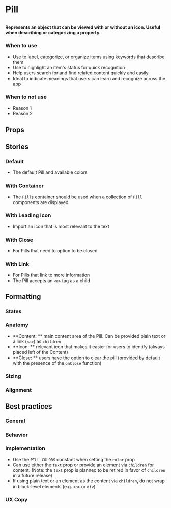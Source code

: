 
# Pill

##

<h4>
  Represents an object that can be viewed with or without an icon. Useful when describing or categorizing a property.
</h4>

<Canvas>
  <Story id="components-pill--default" />
</Canvas>

### When to use
- Use to label, categorize, or organize items using keywords that describe them
- Use to highlight an item's status for quick recognition
- Help users search for and find related content quickly and easily
- Ideal to indicate meanings that users can learn and recognize across the app

### When to not use
- Reason 1
- Reason 2

## Props

<ArgsTable of={Pill} />


## Stories

### Default
- The default Pill and available colors

<Canvas>
  <Story id="components-pill--default" />
</Canvas>

### With Container
- The `Pills` container should be used when a collection of `Pill` components are displayed

<Canvas>
  <Story id="components-pill--with-container" />
</Canvas>

### With Leading Icon
- Import an icon that is most relevant to the text

<Canvas>
  <Story id="components-pill--with-leading-icon" />
</Canvas>

### With Close
- For Pills that need to option to be closed

<Canvas>
  <Story id="components-pill--with-close" />
</Canvas>

### With Link
- For Pills that link to more information
- The Pill accepts an `<a>` tag as a child

<Canvas>
  <Story id="components-pill--with-link" />
</Canvas>


## Formatting

### States

### Anatomy
- **Content: ** main content area of the Pill. Can be provided plain text or a link (`<a>`) as `children`
- **Icon: ** relevant icon that makes it easier for users to identify (always placed left of the Content)
- **Close: ** users have the option to clear the pill (provided by default with the presence of the `onClose` function)

### Sizing

### Alignment


## Best practices

### General

### Behavior

### Implementation
- Use the `PILL_COLORS` constant when setting the `color` prop
- Can use either the `text` prop or provide an element via `children` for content. (Note: the `text` prop is planned to be retired in favor of `children` in a future release)
- If using plain text or an element as the content via `children`, do not wrap in block-level elements (e.g. `<p>` or `div`)

### UX Copy
